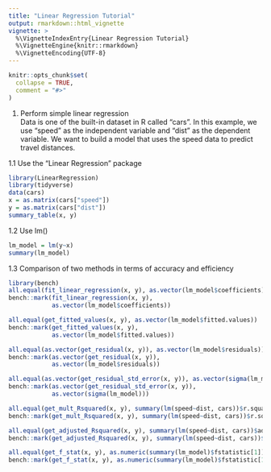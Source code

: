 ```yaml
---
title: "Linear Regression Tutorial"
output: rmarkdown::html_vignette
vignette: >
  %\VignetteIndexEntry{Linear Regression Tutorial}
  %\VignetteEngine{knitr::rmarkdown}
  %\VignetteEncoding{UTF-8}
---
```


```r
knitr::opts_chunk$set(
  collapse = TRUE,
  comment = "#>"
)
```
1. Perform simple linear regression  
Data is one of the built-in dataset in R called "cars". In this example, we use "speed" as the independent variable and "dist" as the dependent variable. We want to build a model that uses the speed data to predict travel distances. 

1.1 Use the "Linear Regression" package
```r
library(LinearRegression)
library(tidyverse)
data(cars)
x = as.matrix(cars["speed"])
y = as.matrix(cars["dist"])
summary_table(x, y)
```


1.2 Use lm()
```r
lm_model = lm(y~x)
summary(lm_model)
```

1.3 Comparison of two methods in terms of accuracy and efficiency 
```r
library(bench)
all.equal(fit_linear_regression(x, y), as.vector(lm_model$coefficients))
bench::mark(fit_linear_regression(x, y),
            as.vector(lm_model$coefficients))
```
```r
all.equal(get_fitted_values(x, y), as.vector(lm_model$fitted.values))
bench::mark(get_fitted_values(x, y),
            as.vector(lm_model$fitted.values))
```

```r
all.equal(as.vector(get_residual(x, y)), as.vector(lm_model$residuals))
bench::mark(as.vector(get_residual(x, y)),
            as.vector(lm_model$residuals))
```

```r
all.equal(as.vector(get_residual_std_error(x, y)), as.vector(sigma(lm_model)))
bench::mark(as.vector(get_residual_std_error(x, y)),
            as.vector(sigma(lm_model)))
```

```r
all.equal(get_mult_Rsquared(x, y), summary(lm(speed~dist, cars))$r.squared)
bench::mark(get_mult_Rsquared(x, y), summary(lm(speed~dist, cars))$r.squared)
```

```r
all.equal(get_adjusted_Rsquared(x, y), summary(lm(speed~dist, cars))$adj.r.squared)
bench::mark(get_adjusted_Rsquared(x, y), summary(lm(speed~dist, cars))$adj.r.squared)
```

```r
all.equal(get_f_stat(x, y), as.numeric(summary(lm_model)$fstatistic[1]))
bench::mark(get_f_stat(x, y), as.numeric(summary(lm_model)$fstatistic[1]))
```

